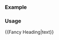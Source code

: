 <includeonly><div style="background:{{{background|#eeeeec}}}; padding:0px 5px 0px; -moz-border-radius-topright:{{{3|25}}}px;">
==={{{text}}}===
</div></includeonly>
<noinclude>


===Example===
{{pl/Community/NewGRF/Fancy Heading|background=#ffffff|text=Features|borderradius=50}}

===Usage===

<nowiki>{{Fancy Heading|text}}</nowiki>

<noinclude>